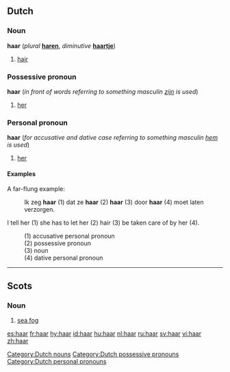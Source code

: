 ==Dutch==

===Noun===
'''haar''' {{n}} (''plural'' '''[[haren]]''', ''diminutive'' '''[[haartje]]''')

# [[hair]]

[[Category:Dutch nouns]]

===Possessive pronoun===
'''haar''' {{f}} (''in front of words referring to something masculin [[zijn]] is used'')

# [[her]]

[[Category:Dutch possessive pronouns]]

===Personal pronoun===
'''haar''' {{f}} (''for accusative and dative case referring to something masculin [[hem]] is used'')

# [[her]]

[[Category:Dutch personal pronouns]]

====Examples====
;A far-flung example:

:Ik zeg '''haar''' (1) dat ze '''haar''' (2) '''haar''' (3) door '''haar''' (4) moet laten verzorgen.<br />
I tell her (1) she has to let her (2) hair (3) be taken care of by her (4).

:(1) accusative personal pronoun
:(2) possessive pronoun
:(3) noun
:(4) dative personal pronoun

----

==Scots==

===Noun===
{{sco-noun|-}}

# [[sea fog]]

[[es:haar]]
[[fr:haar]]
[[hy:haar]]
[[id:haar]]
[[hu:haar]]
[[nl:haar]]
[[ru:haar]]
[[sv:haar]]
[[vi:haar]]
[[zh:haar]]